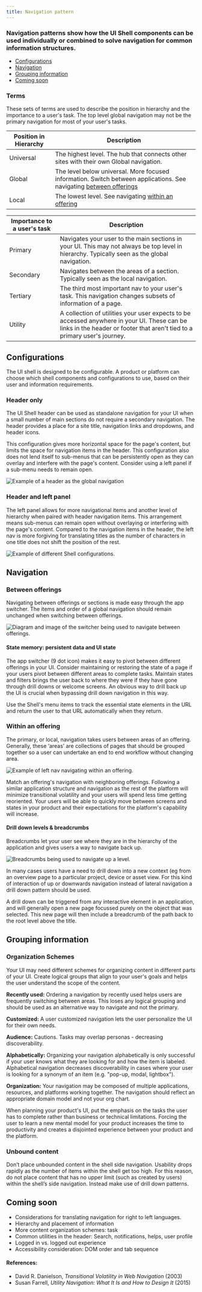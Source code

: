 ```yaml
---
title: Navigation pattern
---
```


### Navigation patterns show how the UI Shell components can be used individually or combined to solve navigation for common information structures. 

<AnchorLinks>

- [Configurations](#configurations)
- [Navigation](#navigation)
- [Grouping information](#grouping-information)
- [Coming soon](#coming-soon)

</AnchorLinks>

### Terms
These sets of terms are used to describe the position in hierarchy and the importance to a user's task. The top level global navigation may not be the primary navigation for most of your user's tasks. 

|Position in Hierarchy|Description|
|---|---|
|Universal|The highest level. The hub that connects other sites with their own Global navigation.|
|Global |The level below universal. More focused information. Switch between applications. See navigating [between offerings](#between-offerings)|
|Local |The lowest level. See navigating [within an offering](#within-an-offering)|

|Importance to a user's task|Description|
|---|---|
|Primary |Navigates your user to the main sections in your UI. This may not always be top level in hierarchy. Typically seen as the global navigation.|
|Secondary |Navigates between the areas of a section. Typically seen as the local navigation.|
|Tertiary|The third most important nav to your user's task. This navigation changes subsets of information of a page.|
|Utility| A collection of utilities your user expects to be accessed anywhere in your UI. These can be links in the header or footer that aren't tied to a primary user's journey.|

## Configurations
The UI shell is designed to be configurable. A product or platform can choose which shell components and configurations to use, based on their user and information requirements.

### Header only
The UI Shell header can be used as standalone navigation for your UI when a small number of main sections do not require a secondary navigation. The header provides a place for a site title, navigation links and dropdowns, and header icons.

This configuration gives more horizontal space for the page's content, but limits the space for navigation items in the header. This configuration also does not lend itself to sub-menus that can be persistently open as they can overlay and interfere with the page's content. Consider using a left panel if a sub-menu needs to remain open.

<ImageComponent cols="12" caption="The IBM Design website using header-only navigation.">

![Example of a header as the global navigation](images/header-only-example.png)

</ImageComponent>

### Header and left panel
The left panel allows for more navigational items and another level of hierarchy when paired with header navigation items. This arrangement means sub-menus can remain open without overlaying or interfering with the page's content. Compared to the navigation items in the header, the left nav is more forgiving for translating titles as the number of characters in one title does not shift the position of the rest.

<ImageComponent cols="12" caption="Example of the left panel as the global navigation.">

![Example of different Shell configurations.](images/header-leftpanel-example.png)

</ImageComponent>


## Navigation

### Between offerings

Navigating between offerings or sections is made easy through the app switcher. The items and order of a global navigation should remain unchanged when switching between offerings.

<ImageComponent cols="12" caption="The switcher being used to navigate between offerings.">

![Diagram and image of the switcher being used to navigate between offerings.](images/between-offerings.png)

</ImageComponent>

#### State memory: persistent data and UI state
The app switcher (9 dot icon) makes it easy to pivot between different offerings in your UI. Consider maintaining or restoring the state of a page if your users pivot between different areas to complete tasks. Maintain states and filters brings the user back to where they were if they have gone through drill downs or welcome screens. An obvious way to drill back up the UI is crucial when bypassing drill down navigation in this way.

Use the Shell's menu items to track the essential state elements in the URL and return the user to that URL automatically when they return.

### Within an offering

The primary, or local, navigation takes users between areas of an offering. Generally, these ‘areas’ are collections of pages that should be grouped together so a user can undertake an end to end workflow without changing area.

<ImageComponent cols="12" caption="The switcher being used to navigate within an offering.">

![Example of left nav navigating within an offering.](images/within-offering.png)

</ImageComponent>

Match an offering's navigation with neighboring offerings. Following a similar application structure and navigation as the rest of the platform will minimize transitional volatility and your users will spend less time getting reoriented. Your users will be able to quickly move between screens and states in your product and their expectations for the platform's capability will increase.

#### Drill down levels & breadcrumbs

Breadcrumbs let your user see where they are in the hierarchy of the application and gives users a way to navigate back up. 

<ImageComponent cols="12" caption="Breadcrumbs being used to navigate up a level.">

![Breadcrumbs being used to navigate up a level.](images/drill-down.png)

</ImageComponent>

In many cases users have a need to drill down into a new context (eg from an overview page to a particular project, device or asset view. For this kind of interaction of up or downwards navigation instead of lateral navigation a drill down pattern should be used.

A drill down can be triggered from any interactive element in an application, and will generally open a new page focussed purely on the object that was selected. This new page will then include a breadcrumb of the path back to the root level above the title.


## Grouping information

### Organization Schemes

Your UI may need different schemes for organizing content in different parts of your UI. Create logical groups that align to your user's goals and helps the user understand the scope of the content.

**Recently used:**
Ordering a navigation by recently used helps users are frequently switching between areas. This loses any logical grouping and should be used as an alternative way to navigate and not the primary. 

**Customized:**
A user customized navigation lets the user personalize the UI for their own needs.

**Audience:**
Cautions. Tasks may overlap personas - decreasing discoverability. 

**Alphabetically:** Organizing your navigation alphabetically is only successful if your user knows what they are looking for and how the item is labeled. Alphabetical navigation decreases discoverability in cases where your user is looking for a synonym of an item (e.g. "pop-up, modal, lightbox").
 
**Organization:**
Your navigation may be composed of multiple applications, resources, and platforms working together. The navigation should reflect an appropriate domain model and not your org chart.

When planning your product's UI, put the emphasis on the tasks the user has to complete rather than business or technical limitations. Forcing the user to learn a new mental model for your product increases the time to productivity and creates a disjointed experience between your product and the platform.

### Unbound content
Don’t place unbounded content in the shell side navigation. Usability drops rapidly as the number of items within the shell get too high. For this reason, do not place content that has no upper limit (such as created by users) within the shell’s side navigation. Instead make use of drill down patterns.

## Coming soon
- Considerations for translating navigation for right to left languages.
- Hierarchy and placement of information
- More content organization schemes: task
- Common utilities in the header: Search, notifications, helps, user profile
- Logged in vs. logged out experience
- Accessibility consideration: DOM order and tab sequence

#### References:
- David R. Danielson, _Transitional Volatility in Web Navigation_ (2003)
- Susan Farrell, _Utility Navigation: What It Is and How to Design It_ (2015)
